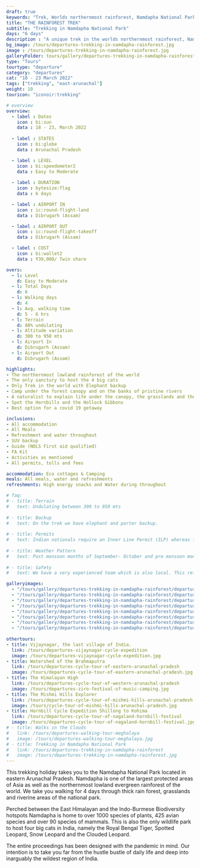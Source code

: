 ```yaml
---
draft: true
keywords: "Trek, Worlds northernmost rainforest, Namdapha National Park, Eastern Arunachal Pradesh, Arunachal Pradesh"
title: "THE RAINFOREST TREK"
subtitle: "Trekking in Namdapha National Park"
days: "6 days"
description : "A unique trek in the worlds northernmost rainforest, Namdapha National Park of Eastern Arunachal Pradesh."
bg_image: /tours/departures-trekking-in-namdapha-rainforest.jpg
image : /tours/departures-trekking-in-namdapha-rainforest.jpg
galleryFolder: tours/gallery/departures-trekking-in-namdapha-rainforest
type: "Tours" 
tourtype: "departure"
category: "departures"
cat: "18 - 23 March 2022"
tags: ["trekking", "east-arunachal"]
weight: 10
touricon: "iconoir:trekking"

# overview
overview:
  - label : Dates
    icon : bi:sun
    data : 18 - 23, March 2022
    
  - label : STATES
    icon : bi:globe
    data : Arunachal Pradesh 

  - label : LEVEL
    icon : bi:speedometer2
    data : Easy to Moderate
    
  - label : DURATION
    icon : bytesize:flag
    data : 6 days

  - label : AIRPORT IN
    icon : ic:round-flight-land
    data : Dibrugarh (Assam)

  - label : AIRPORT OUT
    icon : ic:round-flight-takeoff
    data : Dibrugarh (Assam)

  - label : COST
    icon : bi:wallet2
    data : ₹39,000/ Twin share

overs:
  - l: Level 
    d: Easy to Moderate
  - l: Total Days 
    d: 6
  - l: Walking days 
    d: 4
  - l: Avg. walking time 
    d: 5 - 6 hrs
  - l: Terrain 
    d: 80% undulating
  - l: Altitude variation 
    d: 300 to 950 mts
  - l: Airport In 
    d: Dibrugarh (Assam)
  - l: Airport Out 
    d: Dibrugarh (Assam)

highlights:
- The northernmost lowland rainforest of the world
- The only sanctury to host the 4 big cats
- Only Trek in the world with Elephant backup
- Camp under the forest canopy and on the banks of pristine rivers
- A naturalist to explain life under the canopy, the grasslands and the riverine areas
- Spot the Hornbills and the Hollock Gibbons
- Best option for a covid 19 getaway

inclusions:
- All accommodation
- All Meals
- Refreshment and water throughout
- SUV backup 
- Guide (NOLS First aid qualified)
- FA Kit
- Activities as mentioned
- All permits, tolls and fees

accommodation: Eco cottages & Camping
meals: All meals, water and refreshments
refreshments: High energy snacks and Water during throughout   

# faq:
# - title: Terrain
#   text: Undulating between 300 to 950 mts
 
# - title: Backup
#   text: On the trek we have elephant and porter backup.
 
# - title: Permits
#   text: Indian nationals require an Inner Line Permit (ILP) whereas foreign nationals require a Restricted Area Permit (RAP / PAP). These have a govt. charge attached to them. Rest assured we take care of the arrangements.
 
# - title: Weather Pattern
#   text: Post monsoon months of September- October and pre monsoon months of March-April are very pleasant with blue skies and a fair days. Peak winters are from November to February with the mercury coming down below 15 C in the nights, where as the days are quite pleasant.
 
# - title: Safety
#   text: We have a very experienced team which is also local. This reflects in the overall safety of our tours. Rest assured your guides know where extra attention is required and when. All our routes are well known to us, we know where the nearest medical facilities are, we know whom to contact if in case of an emergency, we know all the alternate routes in case of road blockages. We have CASEVAC protocols in place to streamline the process in case of emergencies. You can rest easy knowing that in the outdoors in general and this region in particular you are in safe hands with us.

galleryimages:
  - "/tours/gallery/departures-trekking-in-namdapha-rainforest/departures-trekking-in-namdapha-rainforest1.jpg"
  - "/tours/gallery/departures-trekking-in-namdapha-rainforest/departures-trekking-in-namdapha-rainforest2.jpg"
  - "/tours/gallery/departures-trekking-in-namdapha-rainforest/departures-trekking-in-namdapha-rainforest3.jpg"
  - "/tours/gallery/departures-trekking-in-namdapha-rainforest/departures-trekking-in-namdapha-rainforest4.jpg"
  - "/tours/gallery/departures-trekking-in-namdapha-rainforest/departures-trekking-in-namdapha-rainforest5.jpg"
  - "/tours/gallery/departures-trekking-in-namdapha-rainforest/departures-trekking-in-namdapha-rainforest6.jpg"
  - "/tours/gallery/departures-trekking-in-namdapha-rainforest/departures-trekking-in-namdapha-rainforest7.jpg"
  - "/tours/gallery/departures-trekking-in-namdapha-rainforest/departures-trekking-in-namdapha-rainforest8.jpg"  
    
othertours:
- title: Vijaynagar, the last village of India.
  link: /tours/departures-vijaynagar-cycle-expedition
  image: /tours/departures-vijaynagar-cycle-expedition.jpg
- title: Watershed of the Brahmaputra
  link: /tours/departures-cycle-tour-of-eastern-arunachal-pradesh
  image: /tours/departures-cycle-tour-of-eastern-arunachal-pradesh.jpg
- title: The Himalayan High
  link: /tours/departures-cycle-tour-of-western-arunachal-pradesh
  image: /tours/departures-ziro-festival-of-music-camping.jpg
- title: The Mishmi Hills Explorer 
  link: /tours/departures-cycle-tour-of-mishmi-hills-arunachal-pradesh
  image: /tours/cycle-tour-of-mishmi-hills-arunachal-pradesh.jpg
- title: Hornbill Cycle Expedition Shillong to Kohima
  link: /tours/departures-cycle-tour-of-nagaland-hornbill-festival
  image: /tours/departures-cycle-tour-of-nagaland-hornbill-festival.jpg
# - title: Walks in the Clouds
#   link: /tours/departures-walking-tour-meghalaya
#   image: /tours/departures-walking-tour-meghalaya.jpg
# - title: Trekking in Namdapha National Park
#   link: /tours/departures-trekking-in-namdapha-rainforest
#   image: /tours/departures-trekking-in-namdapha-rainforest.jpg    
---
```



This trekking holiday takes you to the Namdapha National Park located in eastern Arunachal Pradesh. Namdapha is one of the largest protected areas of Asia as well as the northernmost lowland evergreen rainforest of the world. We take you walking for 4 days through thick rain forest, grasslands and riverine areas of the national park.

Perched between the East Himalayan and the Indo-Burmese Biodiversity hotspots Namdapha is home to over 1000 species of plants, 425 avian species and over 90 species of mammals. This is also the only wildlife park to host four big cats in India, namely the Royal Bengal Tiger, Spotted Leopard, Snow Leopard and the Clouded Leopard.

The entire proceedings has been designed with the pandemic in mind. Our intention is to take you far from the hustle bustle of daily life and deep into inarguably the wildest region of India.
